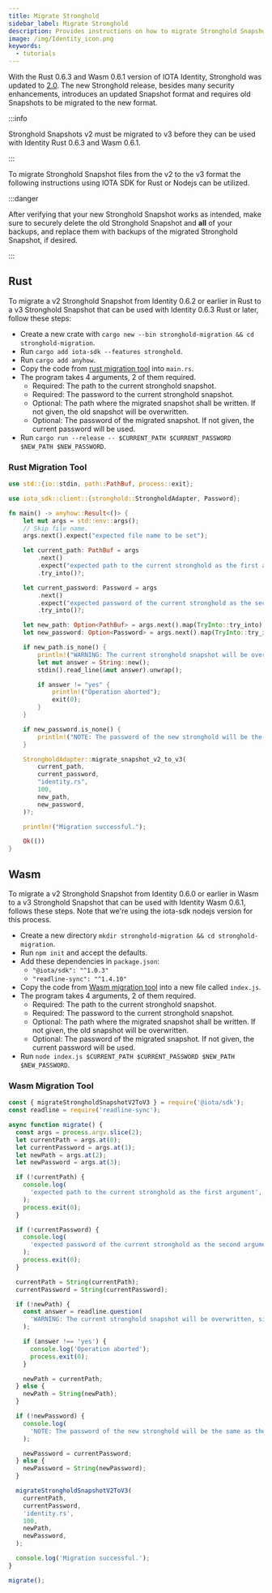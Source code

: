 ```yaml
---
title: Migrate Stronghold
sidebar_label: Migrate Stronghold
description: Provides instructions on how to migrate Stronghold Snapshot files from v2 to v3
image: /img/Identity_icon.png
keywords:
  - tutorials
---
```



<Announcement />

With the Rust 0.6.3 and Wasm 0.6.1 version of IOTA Identity, Stronghold was updated to [2.0](https://github.com/iotaledger/stronghold.rs/releases/tag/iota-stronghold-v2.0.0). The new Stronghold release, besides many security enhancements, introduces an updated Snapshot format and requires old Snapshots to be migrated to the new format.

:::info

Stronghold Snapshots v2 must be migrated to v3 before they can be used with Identity Rust 0.6.3 and Wasm 0.6.1.

:::

To migrate Stronghold Snapshot files from the v2 to the v3 format the following instructions using IOTA SDK for Rust or Nodejs can be utilized.

:::danger

After verifying that your new Stronghold Snapshot works as intended, make sure to securely delete the old Stronghold Snapshot and **all** of your backups, and replace them with backups of the migrated Stronghold Snapshot, if desired.

:::

## Rust

To migrate a v2 Stronghold Snapshot from Identity 0.6.2 or earlier in Rust to a v3 Stronghold Snapshot that can be used with Identity 0.6.3 Rust or later, follow these steps:

- Create a new crate with `cargo new --bin stronghold-migration && cd stronghold-migration`.
- Run `cargo add iota-sdk --features stronghold`.
- Run `cargo add anyhow`.
- Copy the code from [rust migration tool](#rust-migration-tool) into `main.rs`.
- The program takes 4 arguments, 2 of them required.
  - Required: The path to the current stronghold snapshot.
  - Required: The password to the current stronghold snapshot.
  - Optional: The path where the migrated snapshot shall be written. If not given, the old snapshot will be overwritten.
  - Optional: The password of the migrated snapshot. If not given, the current password will be used.
- Run `cargo run --release -- $CURRENT_PATH $CURRENT_PASSWORD $NEW_PATH $NEW_PASSWORD`.

### Rust Migration Tool

```rust
use std::{io::stdin, path::PathBuf, process::exit};

use iota_sdk::client::{stronghold::StrongholdAdapter, Password};

fn main() -> anyhow::Result<()> {
    let mut args = std::env::args();
    // Skip file name.
    args.next().expect("expected file name to be set");

    let current_path: PathBuf = args
        .next()
        .expect("expected path to the current stronghold as the first argument")
        .try_into()?;

    let current_password: Password = args
        .next()
        .expect("expected password of the current stronghold as the second argument")
        .try_into()?;

    let new_path: Option<PathBuf> = args.next().map(TryInto::try_into).transpose()?;
    let new_password: Option<Password> = args.next().map(TryInto::try_into).transpose()?;

    if new_path.is_none() {
        println!("WARNING: The current stronghold snapshot will be overwritten, since no new path was given. Enter `yes` to continue");
        let mut answer = String::new();
        stdin().read_line(&mut answer).unwrap();

        if answer != "yes" {
            println!("Operation aborted");
            exit(0);
        }
    }

    if new_password.is_none() {
        println!("NOTE: The password of the new stronghold will be the same as the current one.");
    }

    StrongholdAdapter::migrate_snapshot_v2_to_v3(
        current_path,
        current_password,
        "identity.rs",
        100,
        new_path,
        new_password,
    )?;

    println!("Migration successful.");

    Ok(())
}
```

## Wasm

To migrate a v2 Stronghold Snapshot from Identity 0.6.0 or earlier in Wasm to a v3 Stronghold Snapshot that can be used with Identity Wasm 0.6.1, follows these steps. Note that we're using the iota-sdk nodejs version for this process.

- Create a new directory `mkdir stronghold-migration && cd stronghold-migration`.
- Run `npm init` and accept the defaults.
- Add these dependencies in `package.json`:
  - `"@iota/sdk": "^1.0.3"`
  - `"readline-sync": "^1.4.10"`
- Copy the code from [Wasm migration tool](#wasm-migration-tool) into a new file called `index.js`.
- The program takes 4 arguments, 2 of them required.
  - Required: The path to the current stronghold snapshot.
  - Required: The password to the current stronghold snapshot.
  - Optional: The path where the migrated snapshot shall be written. If not given, the old snapshot will be overwritten.
  - Optional: The password of the migrated snapshot. If not given, the current password will be used.
- Run `node index.js $CURRENT_PATH $CURRENT_PASSWORD $NEW_PATH $NEW_PASSWORD`.

### Wasm Migration Tool

```javascript
const { migrateStrongholdSnapshotV2ToV3 } = require('@iota/sdk');
const readline = require('readline-sync');

async function migrate() {
  const args = process.argv.slice(2);
  let currentPath = args.at(0);
  let currentPassword = args.at(1);
  let newPath = args.at(2);
  let newPassword = args.at(3);

  if (!currentPath) {
    console.log(
      'expected path to the current stronghold as the first argument',
    );
    process.exit(0);
  }

  if (!currentPassword) {
    console.log(
      'expected password of the current stronghold as the second argument',
    );
    process.exit(0);
  }

  currentPath = String(currentPath);
  currentPassword = String(currentPassword);

  if (!newPath) {
    const answer = readline.question(
      'WARNING: The current stronghold snapshot will be overwritten, since no new path was given. Enter `yes` to continue\n',
    );

    if (answer !== 'yes') {
      console.log('Operation aborted');
      process.exit(0);
    }

    newPath = currentPath;
  } else {
    newPath = String(newPath);
  }

  if (!newPassword) {
    console.log(
      'NOTE: The password of the new stronghold will be the same as the current one.',
    );

    newPassword = currentPassword;
  } else {
    newPassword = String(newPassword);
  }

  migrateStrongholdSnapshotV2ToV3(
    currentPath,
    currentPassword,
    'identity.rs',
    100,
    newPath,
    newPassword,
  );

  console.log('Migration successful.');
}

migrate();
```

